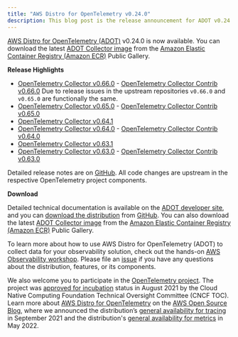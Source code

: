 ```yaml
---
title: "AWS Distro for OpenTelemetry v0.24.0"
description: This blog post is the release announcement for ADOT v0.24.0
---
```



<SectionSeparator />

[AWS Distro for OpenTelemetry (ADOT)](https://aws-otel.github.io/) v0.24.0 is now available.
You can download the latest [ADOT Collector image](https://gallery.ecr.aws/aws-observability/aws-otel-collector) from the
[Amazon Elastic Container Registry (Amazon ECR)](https://aws.amazon.com/ecr/) Public Gallery.

<SectionSeparator />

**Release Highlights**

- [OpenTelemetry Collector v0.66.0](https://github.com/open-telemetry/opentelemetry-collector/releases/tag/v0.66.0) - [OpenTelemetry Collector Contrib v0.66.0](https://github.com/open-telemetry/opentelemetry-collector-contrib/releases/tag/v0.66.0) Due to release issues
  in the upstream repositories `v0.66.0` and `v0.65.0` are functionally the same.
- [OpenTelemetry Collector v0.65.0](https://github.com/open-telemetry/opentelemetry-collector/releases/tag/v0.65.0) - [OpenTelemetry Collector Contrib v0.65.0](https://github.com/open-telemetry/opentelemetry-collector-contrib/releases/tag/v0.65.0)
- [OpenTelemetry Collector v0.64.1](https://github.com/open-telemetry/opentelemetry-collector/releases/tag/v0.64.1)
- [OpenTelemetry Collector v0.64.0](https://github.com/open-telemetry/opentelemetry-collector/releases/tag/v0.64.0) - [OpenTelemetry Collector Contrib v0.64.0](https://github.com/open-telemetry/opentelemetry-collector-contrib/releases/tag/v0.64.0)
- [OpenTelemetry Collector v0.63.1](https://github.com/open-telemetry/opentelemetry-collector/releases/tag/v0.63.1)
- [OpenTelemetry Collector v0.63.0](https://github.com/open-telemetry/opentelemetry-collector/releases/tag/v0.63.0) - [OpenTelemetry Collector Contrib v0.63.0](https://github.com/open-telemetry/opentelemetry-collector-contrib/releases/tag/v0.63.0)

Detailed release notes are on [GitHub](https://github.com/aws-observability/aws-otel-collector/releases).
All code changes are upstream in the respective OpenTelemetry project components.

**Download**

Detailed technical documentation is available on the [ADOT developer site](https://aws-otel.github.io/),
and you can [download the distribution](https://aws-otel.github.io/download) from
[GitHub](https://github.com/aws-observability/aws-otel-collector/releases/tag/v0.23.0).
You can also download the latest [ADOT Collector image](https://gallery.ecr.aws/aws-observability/aws-otel-collector)
from the [Amazon Elastic Container Registry (Amazon ECR)](https://aws.amazon.com/ecr/) Public Gallery.

To learn more about how to use AWS Distro for OpenTelemetry (ADOT) to collect data for your observability solution,
check out the hands-on [AWS Observability workshop](https://observability.workshop.aws/en/adot.html).
Please file an [issue](https://github.com/aws-observability/aws-otel-community/issues) if you have any
questions about the distribution, features, or its components.

We also welcome you to participate in the [OpenTelemetry project](https://github.com/open-telemetry).
The project was [approved for incubation](https://www.cncf.io/blog/2021/08/26/opentelemetry-becomes-a-cncf-incubating-project/) status
in August 2021 by the Cloud Native Computing Foundation Technical Oversight Committee (CNCF TOC). Learn more about
[AWS Distro for OpenTelemetry](https://aws.amazon.com/blogs/opensource/category/management-tools/aws-distro-for-opentelemetry/) on the
[AWS Open Source Blog](https://aws.amazon.com/blogs/opensource/category/management-tools/aws-distro-for-opentelemetry/), where we announced
the distribution’s [general availability for tracing](https://aws.amazon.com/blogs/opensource/aws-distro-for-opentelemetry-is-now-ga-for-tracing/) in September 2021
and the distribution's [general availability for metrics](https://aws.amazon.com/blogs/opensource/aws-distro-for-opentelemetry-is-now-generally-available-for-metrics/) in May 2022.

